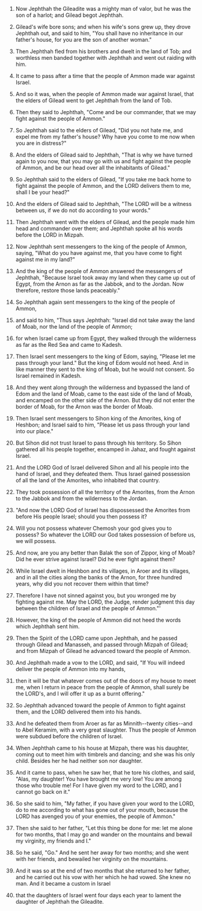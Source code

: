 
1. Now Jephthah the Gileadite was a mighty man of valor, but he was the son of a harlot; and Gilead begot Jephthah.

2. Gilead's wife bore sons; and when his wife's sons grew up, they drove Jephthah out, and said to him, "You shall have no inheritance in our father's house, for you are the son of another woman."

3. Then Jephthah fled from his brothers and dwelt in the land of Tob; and worthless men banded together with Jephthah and went out raiding with him.

4. It came to pass after a time that the people of Ammon made war against Israel.

5. And so it was, when the people of Ammon made war against Israel, that the elders of Gilead went to get Jephthah from the land of Tob.

6. Then they said to Jephthah, "Come and be our commander, that we may fight against the people of Ammon."

7. So Jephthah said to the elders of Gilead, "Did you not hate me, and expel me from my father's house? Why have you come to me now when you are in distress?"

8. And the elders of Gilead said to Jephthah, "That is why we have turned again to you now, that you may go with us and fight against the people of Ammon, and be our head over all the inhabitants of Gilead."

9. So Jephthah said to the elders of Gilead, "If you take me back home to fight against the people of Ammon, and the LORD delivers them to me, shall I be your head?"

10. And the elders of Gilead said to Jephthah, "The LORD will be a witness between us, if we do not do according to your words."

11. Then Jephthah went with the elders of Gilead, and the people made him head and commander over them; and Jephthah spoke all his words before the LORD in Mizpah.

12. Now Jephthah sent messengers to the king of the people of Ammon, saying, "What do you have against me, that you have come to fight against me in my land?"

13. And the king of the people of Ammon answered the messengers of Jephthah, "Because Israel took away my land when they came up out of Egypt, from the Arnon as far as the Jabbok, and to the Jordan. Now therefore, restore those lands peaceably."

14. So Jephthah again sent messengers to the king of the people of Ammon,

15. and said to him, "Thus says Jephthah: "Israel did not take away the land of Moab, nor the land of the people of Ammon;

16. for when Israel came up from Egypt, they walked through the wilderness as far as the Red Sea and came to Kadesh.

17. Then Israel sent messengers to the king of Edom, saying, "Please let me pass through your land." But the king of Edom would not heed. And in like manner they sent to the king of Moab, but he would not consent. So Israel remained in Kadesh.

18. And they went along through the wilderness and bypassed the land of Edom and the land of Moab, came to the east side of the land of Moab, and encamped on the other side of the Arnon. But they did not enter the border of Moab, for the Arnon was the border of Moab.

19. Then Israel sent messengers to Sihon king of the Amorites, king of Heshbon; and Israel said to him, "Please let us pass through your land into our place."

20. But Sihon did not trust Israel to pass through his territory. So Sihon gathered all his people together, encamped in Jahaz, and fought against Israel.

21. And the LORD God of Israel delivered Sihon and all his people into the hand of Israel, and they defeated them. Thus Israel gained possession of all the land of the Amorites, who inhabited that country.

22. They took possession of all the territory of the Amorites, from the Arnon to the Jabbok and from the wilderness to the Jordan.

23. "And now the LORD God of Israel has dispossessed the Amorites from before His people Israel; should you then possess it?

24. Will you not possess whatever Chemosh your god gives you to possess? So whatever the LORD our God takes possession of before us, we will possess.

25. And now, are you any better than Balak the son of Zippor, king of Moab? Did he ever strive against Israel? Did he ever fight against them?

26. While Israel dwelt in Heshbon and its villages, in Aroer and its villages, and in all the cities along the banks of the Arnon, for three hundred years, why did you not recover them within that time?

27. Therefore I have not sinned against you, but you wronged me by fighting against me. May the LORD, the Judge, render judgment this day between the children of Israel and the people of Ammon."'

28. However, the king of the people of Ammon did not heed the words which Jephthah sent him.

29. Then the Spirit of the LORD came upon Jephthah, and he passed through Gilead and Manasseh, and passed through Mizpah of Gilead; and from Mizpah of Gilead he advanced toward the people of Ammon.

30. And Jephthah made a vow to the LORD, and said, "If You will indeed deliver the people of Ammon into my hands,

31. then it will be that whatever comes out of the doors of my house to meet me, when I return in peace from the people of Ammon, shall surely be the LORD's, and I will offer it up as a burnt offering."

32. So Jephthah advanced toward the people of Ammon to fight against them, and the LORD delivered them into his hands.

33. And he defeated them from Aroer as far as Minnith--twenty cities--and to Abel Keramim, with a very great slaughter. Thus the people of Ammon were subdued before the children of Israel.

34. When Jephthah came to his house at Mizpah, there was his daughter, coming out to meet him with timbrels and dancing; and she was his only child. Besides her he had neither son nor daughter.

35. And it came to pass, when he saw her, that he tore his clothes, and said, "Alas, my daughter! You have brought me very low! You are among those who trouble me! For I have given my word to the LORD, and I cannot go back on it."

36. So she said to him, "My father, if you have given your word to the LORD, do to me according to what has gone out of your mouth, because the LORD has avenged you of your enemies, the people of Ammon."

37. Then she said to her father, "Let this thing be done for me: let me alone for two months, that I may go and wander on the mountains and bewail my virginity, my friends and I."

38. So he said, "Go." And he sent her away for two months; and she went with her friends, and bewailed her virginity on the mountains.

39. And it was so at the end of two months that she returned to her father, and he carried out his vow with her which he had vowed. She knew no man. And it became a custom in Israel

40. that the daughters of Israel went four days each year to lament the daughter of Jephthah the Gileadite.


